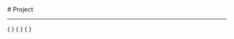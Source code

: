 
<BaseLayout title="Project">
  <BaseCard title="Project">
# Project

---

  </BaseCard>
  {
  <ProjectCard
    title="Assessment System"
    image="/image/assessment-system.webp"
    desc="A student assessment management system"
    url="https://github.com/merlette/assessment-system"
    badge="spring-boot"
    target="_self"
  />
  }
  {
  <ProjectCard
    title="Triluminous"
    image="/image/triluminous.webp"
    desc="Triluminous Academy Official Website"
    url="https://github.com/merlette/triluminous"
    badge="Astro"
    target="_self"
  />
  }
  {
  <ProjectCard
    title="Tutorial"
    image="/image/tutorial.webp"
    desc="Programming Tutorial Guide"
    url="https://github.com/merlette/tutorial"
    badge="MkDocs"
    target="_self"
  />
  }
</BaseLayout>
